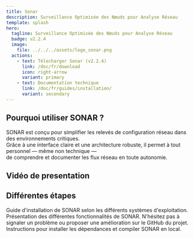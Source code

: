 ```yaml
---
title: Sonar
description: Surveillance Optimisée des Nœuds pour Analyse Réseau
template: splash
hero:
  tagline: Surveillance Optimisée des Nœuds pour Analyse Réseau
  badge: v2.2.4
  image:
    file: ../../../assets/logo_sonar.png
  actions:
    - text: Télecharger Sonar (v2.2.4)
      link: /doc/fr/download
      icon: right-arrow
      variant: primary
    - text: Documentation technique
      link: /doc/fr/guides/installation/
      variant: secondary
---
```




## Pourquoi utiliser SONAR ?

SONAR est conçu pour simplifier les relevés de configuration réseau dans des environnements critiques.  
Grâce à une interface claire et une architecture robuste, il permet à tout personnel — même non technique —  
de comprendre et documenter les flux réseau en toute autonomie.


## Vidéo de presentation

<YoutubeEmbed  videoid="n1CqzT5QDnw" playLabel="Sonar" />

## Différentes étapes

<CardGrid stagger>
	<Card title="Installation" icon="pencil">
		Guide d'installation de SONAR selon les différents systèmes d'exploitation.
	</Card>
	<Card title="Utilisation" icon="add-document">
		Présentation des différentes fonctionnalités de SONAR.
	</Card>
	<Card title="Ouvrir un ticket" icon="setting">
		N'hésitez pas à signaler un problème ou proposer une amélioration sur le GitHub du projet.
	</Card>
	<Card title="Participer au développement" icon="open-book">
		Instructions pour installer les dépendances et compiler SONAR en local.
	</Card>
</CardGrid>

<Roadmap />

<TechStack />

<Footer />
